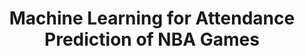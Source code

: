 ---
title: Machine Learning for Attendance Prediction of NBA Games
tagline: Leveraging technology, math, and data to generate insights and automate complexities
banner: ./images/nba.webp
bannerPosition: center center
links:
    github:
tags: []
skills: []
created: 2021-01-01
updated: ~
---